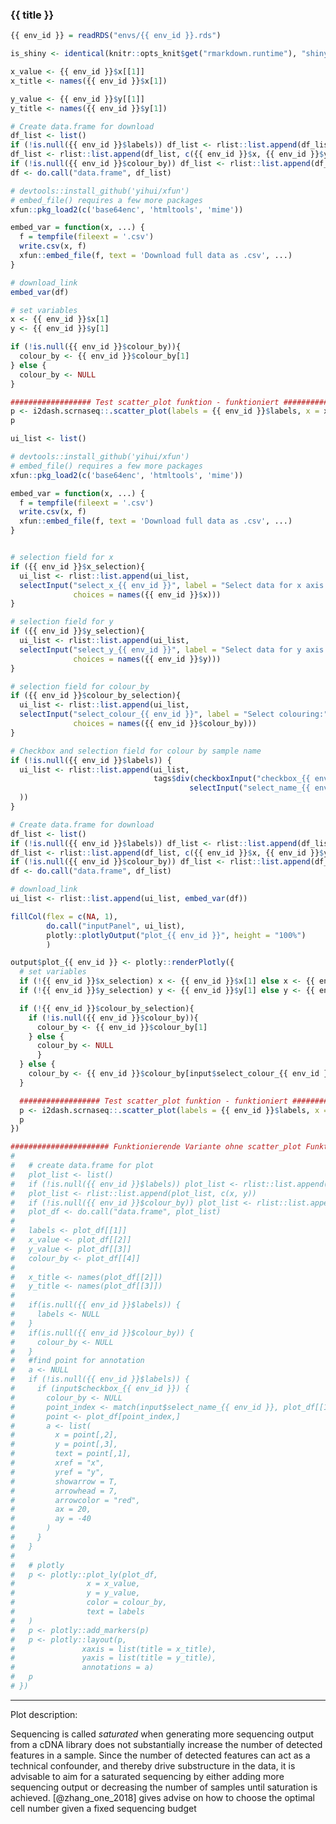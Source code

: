 
### {{ title }}

<!-- Component created on {{ date }} -->

```r
{{ env_id }} = readRDS("envs/{{ env_id }}.rds")

is_shiny <- identical(knitr::opts_knit$get("rmarkdown.runtime"), "shiny")
```

```r

x_value <- {{ env_id }}$x[[1]]
x_title <- names({{ env_id }}$x[1])

y_value <- {{ env_id }}$y[[1]]
y_title <- names({{ env_id }}$y[1])

# Create data.frame for download
df_list <- list()
if (!is.null({{ env_id }}$labels)) df_list <- rlist::list.append(df_list, {{ env_id }}$labels)
df_list <- rlist::list.append(df_list, c({{ env_id }}$x, {{ env_id }}$y))
if (!is.null({{ env_id }}$colour_by)) df_list <- rlist::list.append(df_list, {{ env_id }}$colour_by)
df <- do.call("data.frame", df_list)

# devtools::install_github('yihui/xfun')
# embed_file() requires a few more packages
xfun::pkg_load2(c('base64enc', 'htmltools', 'mime'))

embed_var = function(x, ...) {
  f = tempfile(fileext = '.csv')
  write.csv(x, f)
  xfun::embed_file(f, text = 'Download full data as .csv', ...)
}

# download_link
embed_var(df)

# set variables
x <- {{ env_id }}$x[1]
y <- {{ env_id }}$y[1]

if (!is.null({{ env_id }}$colour_by)){
  colour_by <- {{ env_id }}$colour_by[1]
} else {
  colour_by <- NULL
}

################## Test scatter_plot funktion - funktioniert #######################
p <- i2dash.scrnaseq::.scatter_plot(labels = {{ env_id }}$labels, x = x, y = y, colour_by = colour_by)
p
```

```r

ui_list <- list()

# devtools::install_github('yihui/xfun')
# embed_file() requires a few more packages
xfun::pkg_load2(c('base64enc', 'htmltools', 'mime'))

embed_var = function(x, ...) {
  f = tempfile(fileext = '.csv')
  write.csv(x, f)
  xfun::embed_file(f, text = 'Download full data as .csv', ...)
}


# selection field for x
if ({{ env_id }}$x_selection){
  ui_list <- rlist::list.append(ui_list,
  selectInput("select_x_{{ env_id }}", label = "Select data for x axis:",
              choices = names({{ env_id }}$x)))
}

# selection field for y
if ({{ env_id }}$y_selection){
  ui_list <- rlist::list.append(ui_list,
  selectInput("select_y_{{ env_id }}", label = "Select data for y axis:",
              choices = names({{ env_id }}$y)))
}

# selection field for colour_by
if ({{ env_id }}$colour_by_selection){
  ui_list <- rlist::list.append(ui_list,
  selectInput("select_colour_{{ env_id }}", label = "Select colouring:",
              choices = names({{ env_id }}$colour_by)))
}

# Checkbox and selection field for colour by sample name
if (!is.null({{ env_id }}$labels)) {
  ui_list <- rlist::list.append(ui_list,
                                tags$div(checkboxInput("checkbox_{{ env_id }}", label = "Colour by sample name", value = FALSE),
                                        selectInput("select_name_{{ env_id }}", label = NULL, choices = {{ env_id }}$labels)
  ))
}

# Create data.frame for download
df_list <- list()
if (!is.null({{ env_id }}$labels)) df_list <- rlist::list.append(df_list, {{ env_id }}$labels)
df_list <- rlist::list.append(df_list, c({{ env_id }}$x, {{ env_id }}$y))
if (!is.null({{ env_id }}$colour_by)) df_list <- rlist::list.append(df_list, {{ env_id }}$colour_by)
df <- do.call("data.frame", df_list)

# download_link
ui_list <- rlist::list.append(ui_list, embed_var(df))

fillCol(flex = c(NA, 1),
        do.call("inputPanel", ui_list),
        plotly::plotlyOutput("plot_{{ env_id }}", height = "100%")
        )

output$plot_{{ env_id }} <- plotly::renderPlotly({
  # set variables
  if (!{{ env_id }}$x_selection) x <- {{ env_id }}$x[1] else x <- {{ env_id }}$x[input$select_x_{{ env_id }}]
  if (!{{ env_id }}$y_selection) y <- {{ env_id }}$y[1] else y <- {{ env_id }}$y[input$select_y_{{ env_id }}]

  if (!{{ env_id }}$colour_by_selection){
    if (!is.null({{ env_id }}$colour_by)){
      colour_by <- {{ env_id }}$colour_by[1]
    } else {
      colour_by <- NULL
      }
  } else {
    colour_by <- {{ env_id }}$colour_by[input$select_colour_{{ env_id }}]
  }

  ################## Test scatter_plot funktion - funktioniert #######################
  p <- i2dash.scrnaseq::.scatter_plot(labels = {{ env_id }}$labels, x = x, y = y, colour_by = colour_by, checkbox = input$checkbox_{{ env_id }}, selected_label = input$select_name_{{ env_id }})
  p
})  

###################### Funktionierende Variante ohne scatter_plot Funktion ############
#   
#   # create data.frame for plot
#   plot_list <- list()
#   if (!is.null({{ env_id }}$labels)) plot_list <- rlist::list.append(plot_list, {{ env_id }}$labels) else plot_list <- rlist::list.append(plot_list, c(1:length(x[[1]])))
#   plot_list <- rlist::list.append(plot_list, c(x, y))
#   if (!is.null({{ env_id }}$colour_by)) plot_list <- rlist::list.append(plot_list, colour_by) else plot_list <- rlist::list.append(plot_list, c(1:length(x[[1]])))
#   plot_df <- do.call("data.frame", plot_list)
# 
#   labels <- plot_df[[1]]
#   x_value <- plot_df[[2]]
#   y_value <- plot_df[[3]]
#   colour_by <- plot_df[[4]]
# 
#   x_title <- names(plot_df[[2]])
#   y_title <- names(plot_df[[3]])
# 
#   if(is.null({{ env_id }}$labels)) {
#     labels <- NULL
#   }
#   if(is.null({{ env_id }}$colour_by)) {
#     colour_by <- NULL
#   }
#   #find point for annotation
#   a <- NULL
#   if (!is.null({{ env_id }}$labels)) {
#     if (input$checkbox_{{ env_id }}) {
#       colour_by <- NULL
#       point_index <- match(input$select_name_{{ env_id }}, plot_df[[1]])
#       point <- plot_df[point_index,]
#       a <- list(
#         x = point[,2],
#         y = point[,3],
#         text = point[,1],
#         xref = "x",
#         yref = "y",
#         showarrow = T,
#         arrowhead = 7,
#         arrowcolor = "red",
#         ax = 20,
#         ay = -40
#       )
#     }
#   }
#   
#   # plotly
#   p <- plotly::plot_ly(plot_df,
#                x = x_value,
#                y = y_value,
#                color = colour_by,
#                text = labels
#   )
#   p <- plotly::add_markers(p)
#   p <- plotly::layout(p,
#               xaxis = list(title = x_title),
#               yaxis = list(title = y_title),
#               annotations = a)
#   p
# })
```

***

Plot description:

Sequencing is called *saturated* when generating more sequencing output from a cDNA library does not substantially increase the number of detected features in a sample. Since the number of detected features can act as a technical confounder, and thereby drive substructure in the data, it is advisable to aim for a saturated sequencing by either adding more sequencing output or decreasing the number of samples until saturation is achieved. [@zhang_one_2018] gives advise on how to choose the optimal cell number given a fixed sequencing budget


